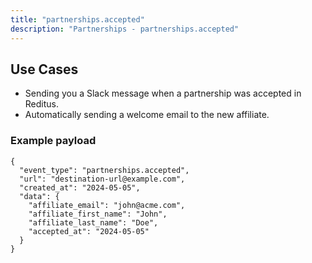 ```yaml
---
title: "partnerships.accepted"
description: "Partnerships - partnerships.accepted"
---
```


## Use Cases
- Sending you a Slack message when a partnership was accepted in Reditus.
- Automatically sending a welcome email to the new affiliate.

### Example payload

```
{
  "event_type": "partnerships.accepted",
  "url": "destination-url@example.com",
  "created_at": "2024-05-05",
  "data": {
    "affiliate_email": "john@acme.com",
    "affiliate_first_name": "John",
    "affiliate_last_name": "Doe",
    "accepted_at": "2024-05-05"
  }
}
```
